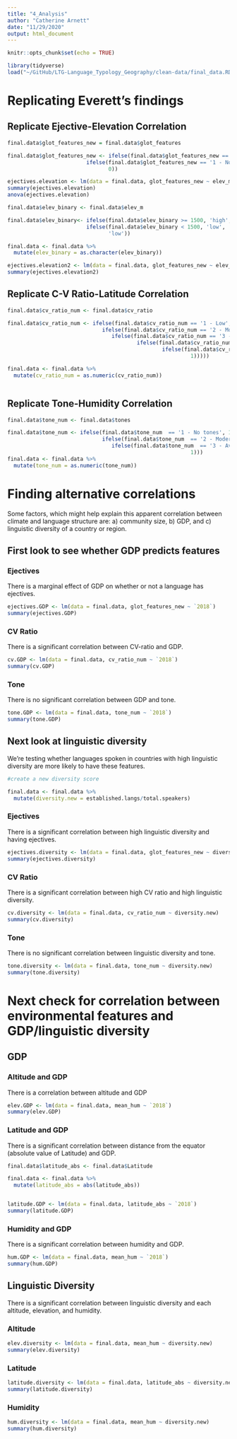 ```yaml
---
title: "4_Analysis"
author: "Catherine Arnett"
date: "11/29/2020"
output: html_document
---
```


```r
knitr::opts_chunk$set(echo = TRUE)

library(tidyverse)
load("~/GitHub/LTG-Language_Typology_Geography/clean-data/final_data.RData")

```

# Replicating Everett's findings

## Replicate Ejective-Elevation Correlation

```r
final.data$glot_features_new = final.data$glot_features

final.data$glot_features_new <- ifelse(final.data$glot_features_new == '2 - Ejectives only', 1,
                         ifelse(final.data$glot_features_new == '1 - No glottalized consonants', 0,
                                0))

ejectives.elevation <- lm(data = final.data, glot_features_new ~ elev_m)
summary(ejectives.elevation)
anova(ejectives.elevation)
```


```r
final.data$elev_binary <- final.data$elev_m

final.data$elev_binary<- ifelse(final.data$elev_binary >= 1500, 'high',
                         ifelse(final.data$elev_binary < 1500, 'low',
                                'low'))

final.data <- final.data %>%
  mutate(elev_binary = as.character(elev_binary))

ejectives.elevation2 <- lm(data = final.data, glot_features_new ~ elev_binary)
summary(ejectives.elevation2)
```
## Replicate C-V Ratio-Latitude Correlation

```r
final.data$cv_ratio_num <- final.data$cv_ratio 

final.data$cv_ratio_num <- ifelse(final.data$cv_ratio_num == '1 - Low', 1,
                              ifelse(final.data$cv_ratio_num == '2 - Moderately low', 2,
                                 ifelse(final.data$cv_ratio_num == '3 - Average', 3,
                                         ifelse(final.data$cv_ratio_num == '4 - Moderately high', 4,
                                                 ifelse(final.data$cv_ratio_num == '5 - High', 5,
                                                          1)))))

final.data <- final.data %>%
  mutate(cv_ratio_num = as.numeric(cv_ratio_num))



```

## Replicate Tone-Humidity Correlation

```r
final.data$tone_num <- final.data$tones

final.data$tone_num <- ifelse(final.data$tone_num  == '1 - No tones', 1,
                              ifelse(final.data$tone_num  == '2 - Moderately low', 2,
                                 ifelse(final.data$tone_num  == '3 - Average', 3,
                                                          1)))
final.data <- final.data %>%
  mutate(tone_num = as.numeric(tone_num))

```

# Finding alternative correlations

Some factors, which might help explain this apparent correlation between climate and language structure are: a) community size, b) GDP, and c) linguistic diversity of a country or region.


## First look to see whether GDP predicts features

### Ejectives

There is a marginal effect of GDP on whether or not a language has ejectives. 

```r
ejectives.GDP <- lm(data = final.data, glot_features_new ~ `2018`)
summary(ejectives.GDP)
```

### CV Ratio

There is a significant correlation between CV-ratio and GDP. 

```r
cv.GDP <- lm(data = final.data, cv_ratio_num ~ `2018`)
summary(cv.GDP)
```

### Tone

There is no significant correlation between GDP and tone. 

```r
tone.GDP <- lm(data = final.data, tone_num ~ `2018`)
summary(tone.GDP)

```

## Next look at linguistic diversity

We're testing whether languages spoken in countries with high linguistic diversity are more likely to have these features. 

```r
#create a new diversity score 

final.data <- final.data %>%
  mutate(diversity.new = established.langs/total.speakers)

```

### Ejectives

There is a significant correlation between high linguistic diversity and having ejectives.

```r
ejectives.diversity <- lm(data = final.data, glot_features_new ~ diversity.new)
summary(ejectives.diversity)
```
### CV Ratio

There is a significant correlation between high CV ratio and high linguistic diversity. 

```r
cv.diversity <- lm(data = final.data, cv_ratio_num ~ diversity.new)
summary(cv.diversity)
```

### Tone

There is no significant correlation between linguistic diversity and tone. 

```r
tone.diversity <- lm(data = final.data, tone_num ~ diversity.new)
summary(tone.diversity)

```

# Next check for correlation between environmental features and GDP/linguistic diversity

## GDP

### Altitude and GDP

There is a correlation between altitude and GDP

```r
elev.GDP <- lm(data = final.data, mean_hum ~ `2018`)
summary(elev.GDP)
```

### Latitude and GDP

There is a significant correlation between distance from the equator (absolute value of Latitude) and GDP.

```r
final.data$latitude_abs <- final.data$Latitude

final.data <- final.data %>%
  mutate(latitude_abs = abs(latitude_abs))


latitude.GDP <- lm(data = final.data, latitude_abs ~ `2018`)
summary(latitude.GDP)
```

### Humidity and GDP

There is a significant correlation between humidity and GDP. 

```r
hum.GDP <- lm(data = final.data, mean_hum ~ `2018`)
summary(hum.GDP)
```

## Linguistic Diversity

There is a significant correlation between linguistic diversity and each altitude, elevation, and humidity. 


### Altitude

```r
elev.diversity <- lm(data = final.data, mean_hum ~ diversity.new)
summary(elev.diversity)
```

### Latitude 

```r
latitude.diversity <- lm(data = final.data, latitude_abs ~ diversity.new)
summary(latitude.diversity)
```

### Humidity
```r
hum.diversity <- lm(data = final.data, mean_hum ~ diversity.new)
summary(hum.diversity)
```
